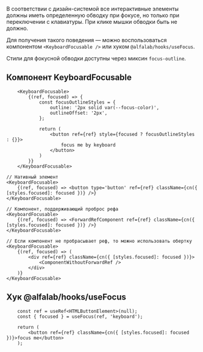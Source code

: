 



В соответствии с дизайн-системой все интерактивные элементы должны иметь определенную обводку при фокусе, но только при переключении с клавиатуры.
При клике мышки обводки быть не должно.

Для получения такого поведения — можно воспользоваться компонентом `<KeyboardFocusable />` или хуком `@alfalab/hooks/useFocus`.

Стили для фокусной обводки доступны через миксин `focus-outline`.

## Компонент KeyboardFocusable


```tsx live
    <KeyboardFocusable>
        {(ref, focused) => {
            const focusOutlineStyles = {
                outline: '2px solid var(--focus-color)',
                outlineOffset: '2px',
            };

            return (
                <button ref={ref} style={focused ? focusOutlineStyles : {}}>
                    focus me by keyboard
                </button>
            )
        }}
    </KeyboardFocusable>
```

```tsx
// Нативный элемент
<KeyboardFocusable>
    {(ref, focused) => <button type='button' ref={ref} className={cn({ [styles.focused]: focused })} />}
</KeyboardFocusable>

// Компонент, поддерживающий проброс рефа
<KeyboardFocusable>
    {(ref, focused) => <ForwardRefComponent ref={ref} className={cn({ [styles.focused]: focused })} />}
</KeyboardFocusable>

// Если компонент не пробрасывает реф, то можно использовать обертку
<KeyboardFocusable>
    {(ref, focused) => (
        <div ref={ref} className={cn({ [styles.focused]: focused })}>
            <ComponentWithoutForwardRef />
        </div>
    )}
</KeyboardFocusable>
```

## Хук @alfalab/hooks/useFocus

```tsx
    const ref = useRef<HTMLButtonElement>(null);
    const { focused } = useFocus(ref, 'keyboard');

    return (
        <button ref={ref} className={cn({ [styles.focused]: focused })}>focus me</button>
    );
```